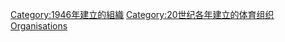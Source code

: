 {{Cat topic in year| topic=建立的體育組織| year=1946}}

[[Category:1946年建立的組織|Category:1946年建立的組織]]
[[Category:20世纪各年建立的体育组织|Category:20世纪各年建立的体育组织]]
[[Category:1946年體育|Organisations]]